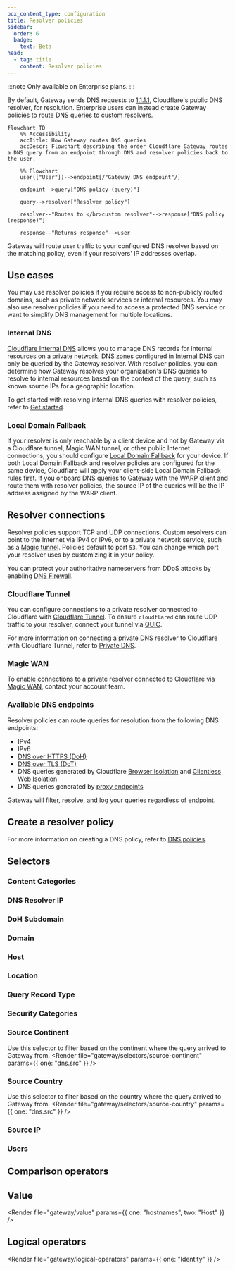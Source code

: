```yaml
---
pcx_content_type: configuration
title: Resolver policies
sidebar:
  order: 6
  badge:
    text: Beta
head:
  - tag: title
    content: Resolver policies
---
```



:::note
Only available on Enterprise plans.
:::

By default, Gateway sends DNS requests to [1.1.1.1](/1.1.1.1/), Cloudflare's public DNS resolver, for resolution. Enterprise users can instead create Gateway policies to route DNS queries to custom resolvers.

```mermaid
flowchart TD
    %% Accessibility
    accTitle: How Gateway routes DNS queries
    accDescr: Flowchart describing the order Cloudflare Gateway routes a DNS query from an endpoint through DNS and resolver policies back to the user.

    %% Flowchart
    user(["User"])-->endpoint[/"Gateway DNS endpoint"/]

    endpoint-->query["DNS policy (query)"]

    query-->resolver["Resolver policy"]

    resolver--"Routes to </br>custom resolver"-->response["DNS policy (response)"]

    response--"Returns response"-->user
```

Gateway will route user traffic to your configured DNS resolver based on the matching policy, even if your resolvers' IP addresses overlap.

## Use cases

You may use resolver policies if you require access to non-publicly routed domains, such as private network services or internal resources. You may also use resolver policies if you need to access a protected DNS service or want to simplify DNS management for multiple locations.

### Internal DNS <Badge text="Beta" variant="caution" size="small" />

[Cloudflare Internal DNS](/dns/internal-dns/) allows you to manage DNS records for internal resources on a private network. DNS zones configured in Internal DNS can only be queried by the Gateway resolver. With resolver policies, you can determine how Gateway resolves your organization's DNS queries to resolve to internal resources based on the context of the query, such as known source IPs for a geographic location.

To get started with resolving internal DNS queries with resolver policies, refer to [Get started](/dns/internal-dns/get-started/).

### Local Domain Fallback

If your resolver is only reachable by a client device and not by Gateway via a Cloudflare tunnel, Magic WAN tunnel, or other public Internet connections, you should configure [Local Domain Fallback](/cloudflare-one/connections/connect-devices/warp/configure-warp/route-traffic/local-domains/) for your device. If both Local Domain Fallback and resolver policies are configured for the same device, Cloudflare will apply your client-side Local Domain Fallback rules first. If you onboard DNS queries to Gateway with the WARP client and route them with resolver policies, the source IP of the queries will be the IP address assigned by the WARP client.

## Resolver connections

Resolver policies support TCP and UDP connections. Custom resolvers can point to the Internet via IPv4 or IPv6, or to a private network service, such as a [Magic tunnel](/magic-transit/how-to/configure-tunnels/). Policies default to port `53`. You can change which port your resolver uses by customizing it in your policy.

You can protect your authoritative nameservers from DDoS attacks by enabling [DNS Firewall](/dns/dns-firewall/).

### Cloudflare Tunnel

You can configure connections to a private resolver connected to Cloudflare with [Cloudflare Tunnel](/cloudflare-one/connections/connect-networks/). To ensure `cloudflared` can route UDP traffic to your resolver, connect your tunnel via [QUIC](/cloudflare-one/connections/connect-networks/configure-tunnels/cloudflared-parameters/run-parameters/#protocol).

For more information on connecting a private DNS resolver to Cloudflare with Cloudflare Tunnel, refer to [Private DNS](/cloudflare-one/connections/connect-networks/private-net/cloudflared/private-dns/).

### Magic WAN

To enable connections to a private resolver connected to Cloudflare via [Magic WAN](/magic-wan/), contact your account team.

### Available DNS endpoints

Resolver policies can route queries for resolution from the following DNS endpoints:

- IPv4
- IPv6
- [DNS over HTTPS (DoH)](/cloudflare-one/connections/connect-devices/agentless/dns/dns-over-https/)
- [DNS over TLS (DoT)](/cloudflare-one/connections/connect-devices/agentless/dns/dns-over-tls/)
- DNS queries generated by Cloudflare [Browser Isolation](/cloudflare-one/policies/browser-isolation/) and [Clientless Web Isolation](/cloudflare-one/policies/browser-isolation/setup/clientless-browser-isolation/)
- DNS queries generated by [proxy endpoints](/cloudflare-one/connections/connect-devices/agentless/pac-files/)

Gateway will filter, resolve, and log your queries regardless of endpoint.

## Create a resolver policy

<Render file="gateway/create-resolver-policy" />

For more information on creating a DNS policy, refer to [DNS policies](/cloudflare-one/policies/gateway/dns-policies/).

<Render file="gateway/terraform-precedence-warning" product="cloudflare-one" />

## Selectors

### Content Categories

<Render file="gateway/selectors/dns-content-categories" />

### DNS Resolver IP

<Render file="gateway/selectors/dns-resolver-ip" />

### DoH Subdomain

<Render file="gateway/selectors/doh-subdomain" />

### Domain

<Render file="gateway/selectors/domain" />

### Host

<Render file="gateway/selectors/host" />

### Location

<Render file="gateway/selectors/location" />

### Query Record Type

<Render file="gateway/selectors/query-record-type" />

### Security Categories

<Render file="gateway/selectors/security-categories" />

### Source Continent

Use this selector to filter based on the continent where the query arrived to Gateway from. <Render file="gateway/selectors/source-continent" params={{ one: "dns.src" }} />

### Source Country

Use this selector to filter based on the country where the query arrived to Gateway from. <Render file="gateway/selectors/source-country" params={{ one: "dns.src" }} />

### Source IP

<Render file="gateway/selectors/source-ip-dns" />

### Users

<Render file="gateway/selectors/users" />

## Comparison operators

<Render file="gateway/comparison-operators" />

## Value

<Render file="gateway/value" params={{ one: "hostnames", two: "Host" }} />

## Logical operators

<Render file="gateway/logical-operators" params={{ one: "Identity" }} />
